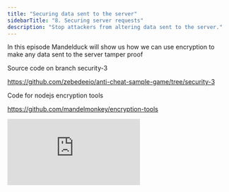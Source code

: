 ```yaml
---
title: "Securing data sent to the server"
sidebarTitle: "8. Securing server requests"
description: "Stop attackers from altering data sent to the server."
---
```


In this episode Mandelduck will show us how we can use encryption to make any data sent to the server tamper proof

Source code on branch security-3

https://github.com/zebedeeio/anti-cheat-sample-game/tree/security-3

Code for nodejs encryption tools

https://github.com/mandelmonkey/encryption-tools

<iframe
  className="w-full aspect-video rounded-lg"
  src="https://www.youtube.com/embed/u7zFzMVEmKw?si=rlWvm7xTZEwDuWnu"
  title="Securing data sent to the server"
  frameborder="0"
  allow="accelerometer; fullscreen; autoplay; clipboard-write; encrypted-media; gyroscope; picture-in-picture"
  allowfullscreen
></iframe>
